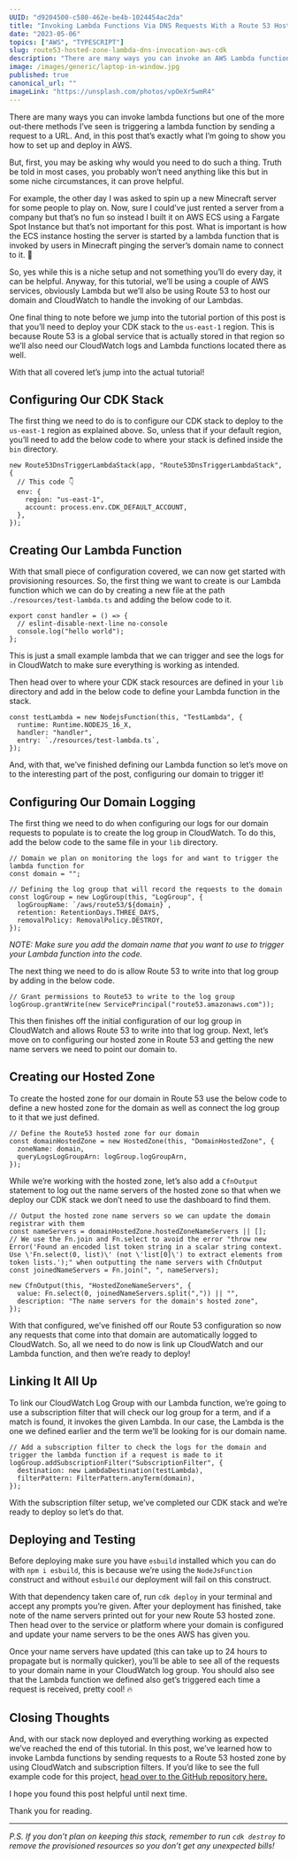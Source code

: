 ```yaml
---
UUID: "d9204500-c580-462e-be4b-1024454ac2da"
title: "Invoking Lambda Functions Via DNS Requests With a Route 53 Hosted Zone Using the AWS CDK"
date: "2023-05-06"
topics: ["AWS", "TYPESCRIPT"]
slug: route53-hosted-zone-lambda-dns-invocation-aws-cdk
description: "There are many ways you can invoke an AWS Lambda function but in this post, we're going to look at how we can invoke one with a DNS request to a Route 53 hosted zone!"
image: /images/generic/laptop-in-window.jpg
published: true
canonical_url: ""
imageLink: "https://unsplash.com/photos/vpOeXr5wmR4"
---
```


There are many ways you can invoke lambda functions but one of the more out-there methods I’ve seen is triggering a lambda function by sending a request to a URL. And, in this post that’s exactly what I’m going to show you how to set up and deploy in AWS.

But, first, you may be asking why would you need to do such a thing. Truth be told in most cases, you probably won’t need anything like this but in some niche circumstances, it can prove helpful.

For example, the other day I was asked to spin up a new Minecraft server for some people to play on. Now, sure I could’ve just rented a server from a company but that’s no fun so instead I built it on AWS ECS using a Fargate Spot Instance but that’s not important for this post. What is important is how the ECS instance hosting the server is started by a lambda function that is invoked by users in Minecraft pinging the server’s domain name to connect to it. 🤯

So, yes while this is a niche setup and not something you’ll do every day, it can be helpful. Anyway, for this tutorial, we’ll be using a couple of AWS services, obviously Lambda but we’ll also be using Route 53 to host our domain and CloudWatch to handle the invoking of our Lambdas.

One final thing to note before we jump into the tutorial portion of this post is that you’ll need to deploy your CDK stack to the `us-east-1` region. This is because Route 53 is a global service that is actually stored in that region so we’ll also need our CloudWatch logs and Lambda functions located there as well.

With that all covered let’s jump into the actual tutorial!

## Configuring Our CDK Stack

The first thing we need to do is to configure our CDK stack to deploy to the `us-east-1` region as explained above. So, unless that if your default region, you’ll need to add the below code to where your stack is defined inside the `bin` directory.

```ts:[]:./bin/*.ts:TYPESCRIPT
new Route53DnsTriggerLambdaStack(app, "Route53DnsTriggerLambdaStack", {
  // This code 👇
  env: {
    region: "us-east-1",
    account: process.env.CDK_DEFAULT_ACCOUNT,
  },
});
```

## Creating Our Lambda Function

With that small piece of configuration covered, we can now get started with provisioning resources. So, the first thing we want to create is our Lambda function which we can do by creating a new file at the path `./resources/test-lambda.ts` and adding the below code to it.

```ts:[]:./resources/test-lambda.ts:TYPESCRIPT
export const handler = () => {
  // eslint-disable-next-line no-console
  console.log("hello world");
};
```

This is just a small example lambda that we can trigger and see the logs for in CloudWatch to make sure everything is working as intended.

Then head over to where your CDK stack resources are defined in your `lib` directory and add in the below code to define your Lambda function in the stack.

```ts:[]:./lib/*-stack.ts:TYPESCRIPT
const testLambda = new NodejsFunction(this, "TestLambda", {
  runtime: Runtime.NODEJS_16_X,
  handler: "handler",
  entry: `./resources/test-lambda.ts`,
});
```

And, with that, we’ve finished defining our Lambda function so let’s move on to the interesting part of the post, configuring our domain to trigger it!

## Configuring Our Domain Logging

The first thing we need to do when configuring our logs for our domain requests to populate is to create the log group in CloudWatch. To do this, add the below code to the same file in your `lib` directory.

```ts:[]:./lib/*-stack.ts:TYPESCRIPT
// Domain we plan on monitoring the logs for and want to trigger the lambda function for
const domain = "";

// Defining the log group that will record the requests to the domain
const logGroup = new LogGroup(this, "LogGroup", {
  logGroupName: `/aws/route53/${domain}`,
  retention: RetentionDays.THREE_DAYS,
  removalPolicy: RemovalPolicy.DESTROY,
});
```

_NOTE: Make sure you add the domain name that you want to use to trigger your Lambda function into the code._

The next thing we need to do is allow Route 53 to write into that log group by adding in the below code.

```ts:[]:./lib/*-stack.ts:TYPESCRIPT
// Grant permissions to Route53 to write to the log group
logGroup.grantWrite(new ServicePrincipal("route53.amazonaws.com"));
```

This then finishes off the initial configuration of our log group in CloudWatch and allows Route 53 to write into that log group. Next, let’s move on to configuring our hosted zone in Route 53 and getting the new name servers we need to point our domain to.

## Creating our Hosted Zone

To create the hosted zone for our domain in Route 53 use the below code to define a new hosted zone for the domain as well as connect the log group to it that we just defined.

```ts:[]:./lib/*-stack.ts:TYPESCRIPT
// Define the Route53 hosted zone for our domain
const domainHostedZone = new HostedZone(this, "DomainHostedZone", {
  zoneName: domain,
  queryLogsLogGroupArn: logGroup.logGroupArn,
});
```

While we’re working with the hosted zone, let’s also add a `CfnOutput` statement to log out the name servers of the hosted zone so that when we deploy our CDK stack we don’t need to use the dashboard to find them.

```ts:[]:./lib/*-stack.ts:TYPESCRIPT
// Output the hosted zone name servers so we can update the domain registrar with them
const nameServers = domainHostedZone.hostedZoneNameServers || [];
// We use the Fn.join and Fn.select to avoid the error "throw new Error('Found an encoded list token string in a scalar string context. Use \'Fn.select(0, list)\' (not \'list[0]\') to extract elements from token lists.');" when outputting the name servers with CfnOutput
const joinedNameServers = Fn.join(", ", nameServers);

new CfnOutput(this, "HostedZoneNameServers", {
  value: Fn.select(0, joinedNameServers.split(",")) || "",
  description: "The name servers for the domain's hosted zone",
});
```

With that configured, we’ve finished off our Route 53 configuration so now any requests that come into that domain are automatically logged to CloudWatch. So, all we need to do now is link up CloudWatch and our Lambda function, and then we’re ready to deploy!

## Linking It All Up

To link our CloudWatch Log Group with our Lambda function, we’re going to use a subscription filter that will check our log group for a term, and if a match is found, it invokes the given Lambda. In our case, the Lambda is the one we defined earlier and the term we’ll be looking for is our domain name.

```ts:[]:./lib/*-stack.ts:TYPESCRIPT
// Add a subscription filter to check the logs for the domain and trigger the lambda function if a request is made to it
logGroup.addSubscriptionFilter("SubscriptionFilter", {
  destination: new LambdaDestination(testLambda),
  filterPattern: FilterPattern.anyTerm(domain),
});
```

With the subscription filter setup, we’ve completed our CDK stack and we’re ready to deploy so let’s do that.

## Deploying and Testing

Before deploying make sure you have `esbuild` installed which you can do with `npm i esbuild`, this is because we’re using the `NodeJsFunction` construct and without `esbuild` our deployment will fail on this construct.

With that dependency taken care of, run `cdk deploy` in your terminal and accept any prompts you’re given. After your deployment has finished, take note of the name servers printed out for your new Route 53 hosted zone. Then head over to the service or platform where your domain is configured and update your name servers to be the ones AWS has given you.

Once your name servers have updated (this can take up to 24 hours to propagate but is normally quicker), you’ll be able to see all of the requests to your domain name in your CloudWatch log group. You should also see that the Lambda function we defined also get’s triggered each time a request is received, pretty cool! 🔥

## Closing Thoughts

And, with our stack now deployed and everything working as expected we’ve reached the end of this tutorial. In this post, we’ve learned how to invoke Lambda functions by sending requests to a Route 53 hosted zone by using CloudWatch and subscription filters. If you’d like to see the full example code for this project, [head over to the GitHub repository here.](https://github.com/conermurphy/cdk-tutorials/tree/main/route-53-dns-trigger-lambda)

I hope you found this post helpful until next time.

Thank you for reading.

---

_P.S. If you don’t plan on keeping this stack, remember to run `cdk destroy` to remove the provisioned resources so you don’t get any unexpected bills!_
